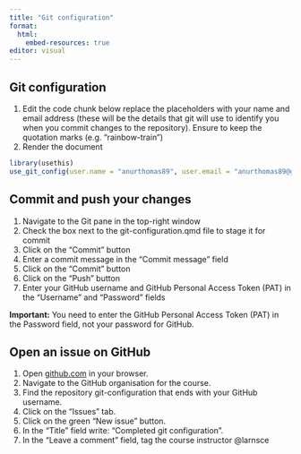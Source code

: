 ```yaml
---
title: "Git configuration"
format:
  html:
    embed-resources: true
editor: visual
---
```


## Git configuration

1.  Edit the code chunk below replace the placeholders with your name and email address (these will be the details that git will use to identify you when you commit changes to the repository). Ensure to keep the quotation marks (e.g. "rainbow-train")
2.  Render the document

```r
library(usethis)
use_git_config(user.name = "anurthomas89", user.email = "anurthomas89@gmail.com")
```

## Commit and push your changes

1.  Navigate to the Git pane in the top-right window
2.  Check the box next to the git-configuration.qmd file to stage it for commit
3.  Click on the "Commit" button
4.  Enter a commit message in the "Commit message" field
5.  Click on the "Commit" button
6.  Click on the "Push" button
7.  Enter your GitHub username and GitHub Personal Access Token (PAT) in the "Username" and "Password" fields

**Important:** You need to enter the GitHub Personal Access Token (PAT) in the Password field, not your password for GitHub.

## Open an issue on GitHub

1.  Open [github.com](https://github.com/) in your browser.
2.  Navigate to the GitHub organisation for the course.
3.  Find the repository git-configuration that ends with your GitHub username.
4.  Click on the "Issues" tab.
5.  Click on the green "New issue" button.
6.  In the "Title" field write: "Completed git configuration".
7.  In the "Leave a comment" field, tag the course instructor @larnsce
